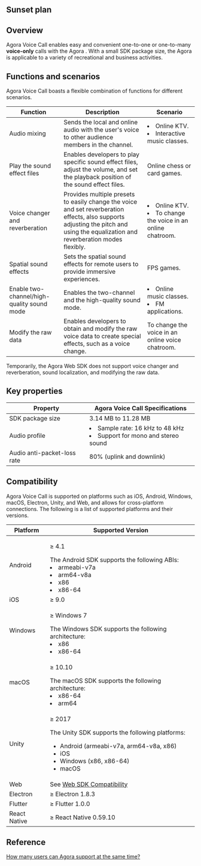 
## Sunset plan

<SunsetPlan />

## Overview

Agora Voice Call enables easy and convenient one-to-one or one-to-many **voice-only** calls with the Agora <Vg k="VSDK" />. With a small SDK package size, the Agora <Vg k="ASDK" /> is applicable to a variety of recreational and business activities.

## Functions and scenarios

Agora Voice Call boasts a flexible combination of functions for different scenarios.


| Function                                   | Description                                                  | Scenario                                                     |
| ------------------------------------------ | ------------------------------------------------------------ | ------------------------------------------------------------ |
| Audio mixing                               | Sends the local and online audio with the user's voice to other audience members in the channel. | <li>Online KTV.</li> <li>Interactive music classes.</li>               |
| Play the sound effect files                | Enables developers to play specific sound effect files, adjust the volume, and set the playback position of the sound effect files. | Online chess or card games.                                  |
| Voice changer and reverberation            | Provides multiple presets to easily change the voice and set reverberation effects, also supports adjusting the pitch and using the equalization and reverberation modes flexibly. | <li>Online KTV.</li><li>To change the voice in an online chatroom.</li> |
| Spatial sound effects                      | Sets the spatial sound effects for remote users to provide immersive experiences. | FPS games.                                                   |
| Enable two-channel/high-quality sound mode | Enables the two-channel and the high-quality sound mode.     | <li>Online music classes.</li><li> FM applications.</li>               |
| Modify the raw data                        | Enables developers to obtain and modify the raw voice data to create special effects, such as a voice change. | To change the voice in an online voice chatroom.             |
	
<div class="alert info">Temporarily, the Agora <Vg k="VIDEO" /> Web SDK does not support voice changer and reverberation, sound localization, and modifying the raw data. </div>

## Key properties

| Property                    | Agora Voice Call Specifications                              |
| --------------------------- | ------------------------------------------------------------ |
| SDK package size            | 3.14 MB to 11.28 MB                                           |
| Audio profile               | <li>Sample rate: 16 kHz to 48 kHz</li><li>Support for mono and stereo sound</li> |
| Audio anti-packet-loss rate | 80% (uplink and downlink)                                    |

## Compatibility

Agora Voice Call is supported on platforms such as iOS, Android, Windows, macOS, Electron, Unity, and Web, and allows for cross-platform connections. The following is a list of supported platforms and their versions.


| Platform             | Supported Version                                            |
| -------------------- | ------------------------------------------------------------ |
| Android              | <p>≥ 4.1</p>The Android SDK supports the following ABIs:<li>armeabi-v7a</li><li>arm64-v8a</li><li>x86</li><li>x86-64</li> |
| iOS                  | ≥ 9.0                                                       |
| Windows              | <p>≥ Windows 7</p>The Windows SDK supports the following architecture:<li>x86</li><li>x86-64  </li>                                                    |
| macOS                | <p>≥ 10.10</p>The macOS SDK supports the following architecture:<li>x86-64</li><li>arm64   </li>                                                     |
| Unity                | <p>≥ 2017</p><p>The Unity SDK supports the following platforms:</p><ul><li>Android (armeabi-v7a, arm64-v8a, x86)</li><li>iOS</li><li>Windows (x86, x86-64)</li><li>macOS     </li></ul>                                                   |
| Web                  | See [Web SDK Compatibility](https://docs.agora.io/en/help/general-product-inquiry/browser_support) |
|Electron |≥ Electron 1.8.3|
|Flutter  |≥ Flutter 1.0.0 |
|React Native |≥ React Native 0.59.10|
	

## Reference

[How many users can Agora <Vg k="VSDK" /> support at the same time?](https://docs.agora.io/en/help/general-product-inquiry/capacity)
